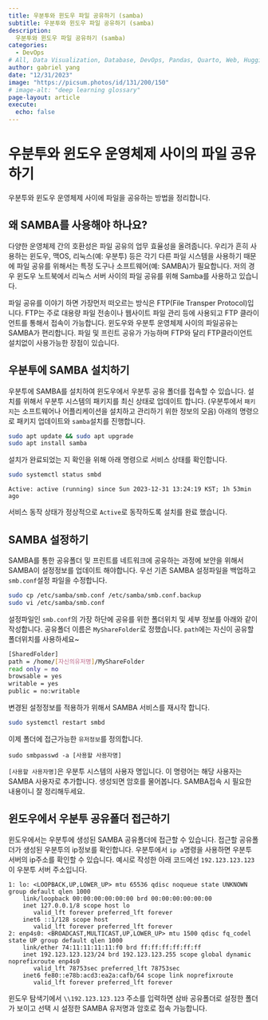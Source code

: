 ```yaml
---
title: 우분투와 윈도우 파일 공유하기 (samba)
subtitle: 우분투와 윈도우 파일 공유하기 (samba)
description:
  우분투와 윈도우 파일 공유하기 (samba)
categories:
  - DevOps
# All, Data Visualization, Database, DevOps, Pandas, Quarto, Web, HuggingFace
author: gabriel yang
date: "12/31/2023"
image: "https://picsum.photos/id/131/200/150"
# image-alt: "deep learning glossary"
page-layout: article
execute:
  echo: false
---
```


# 우분투와 윈도우 운영체제 사이의 파일 공유하기

우분투와 윈도우 운영체제 사이에 파일을 공유하는 방법을 정리합니다.

## 왜 SAMBA를 사용해야 하나요?

다양한 운영체제 간의 호환성은 파일 공유의 업무 효율성을 올려줍니다. 우리가 흔히 사용하는 윈도우, 맥OS, 리눅스(예: 우분투) 등은 
각기 다른 파일 시스템을 사용하기 때문에 파일 공유를 위해서는 특정 도구나 소프트웨어(예: SAMBA)가 필요합니다. 
저의 경우 윈도우 노트북에서 리눅스 서버 사이의 파일 공유를 위해 Samba를 사용하고 있습니다.

파일 공유를 이야기 하면 가장먼저 떠오르는 방식은 FTP(File Transper Protocol)입니다. FTP는 주로 대용량 파일 전송이나 웹사이트 파일 관리 등에 사용되고
FTP 클라이언트를 통해서 접속이 가능합니다. 윈도우와 우분투 운영체제 사이의 파일공유는 SAMBA가 편리합니다. 파일 및 프린트 공유가 가능하며 FTP와 달리 FTP클라이언트
설치없이 사용가능한 장점이 있습니다.

## 우분투에 SAMBA 설치하기

우분투에 SAMBA를 설치하여 윈도우에서 우분투 공유 폴더를 접속할 수 있습니다. 설치를 위해서 우분투 시스템의 패키지를 최신 상태로 업데이트 합니다. 
(우분투에서 `패키지`는 소프트웨어나 어플리케이션을 설치하고 관리하기 위한 정보의 모음) 아래의 명령으로 패키지 업데이트와 `samba`설치를 진행합니다.

``` bash
sudo apt update && sudo apt upgrade
sudo apt install samba
```

설치가 완료되었는 지 확인을 위해 아래 명령으로 서비스 상태를 확인합니다.

``` bash
sudo systemctl status smbd
```
```
Active: active (running) since Sun 2023-12-31 13:24:19 KST; 1h 53min ago
```
서비스 동작 상태가 정상적으로 `Active`로 동작하도록 설치를 완료 했습니다.

## SAMBA 설정하기

SAMBA를 통한 공유폴더 및 프린트를 네트워크에 공유하는 과정에 보안을 위해서 SAMBA이 설정정보를 업데이트 해야합니다.
우선 기존 SAMBA 설정파일을 백업하고 `smb.conf`설정 파일을 수정합니다.

``` bash
sudo cp /etc/samba/smb.conf /etc/samba/smb.conf.backup
sudo vi /etc/samba/smb.conf
```

설정파일인 `smb.conf`의 가장 하단에 공유를 위한 폴더위치 및 세부 정보를 아래와 같이 작성합니다.
공유폴더 이름은 `MyShareFolder`로 정했습니다. `path`에는 자신이 공유할 폴더위치를 사용하세요~

``` bash
[SharedFolder]
path = /home/[자신의유저명]/MyShareFolder
read only = no
browsable = yes
writable = yes
public = no:writable
```

변경된 설정정보를 적용하가 위해서 SAMBA 서비스를 재시작 합니다.

``` bash
sudo systemctl restart smbd
```

이제 폴더에 접근가능한 `유저정보`를 정의합니다.

```
sudo smbpasswd -a [사용할 사용자명]
```
`[사용할 사용자명]`은 우분투 시스템의 사용자 명입니다. 이 명령어는 해당 사용자는 SAMBA 사용자로 추가합니다.
생성되면 암호를 물어봅니다. SAMBA접속 시 필요한 내용이니 잘 정리해두세요.


## 윈도우에서 우분투 공유폴더 접근하기

윈도우에서는 우분투에 생성된 SAMBA 공유폴더에 접근할 수 있습니다. 접근할 공유폴더가 생성된 우분투의 ip정보를 확인합니다.
우분투에서 `ip a`명령을 사용하면 우분투 서버의 ip주소를 확인할 수 있습니다. 예시로 작성한 아래 코드에선
`192.123.123.123`이 우분투 서버 주소입니다.

```
1: lo: <LOOPBACK,UP,LOWER_UP> mtu 65536 qdisc noqueue state UNKNOWN group default qlen 1000
    link/loopback 00:00:00:00:00:00 brd 00:00:00:00:00:00
    inet 127.0.0.1/8 scope host lo
       valid_lft forever preferred_lft forever
    inet6 ::1/128 scope host 
       valid_lft forever preferred_lft forever
2: enp4s0: <BROADCAST,MULTICAST,UP,LOWER_UP> mtu 1500 qdisc fq_codel state UP group default qlen 1000
    link/ether 74:11:11:11:11:f0 brd ff:ff:ff:ff:ff:ff
    inet 192.123.123.123/24 brd 192.123.123.255 scope global dynamic noprefixroute enp4s0
       valid_lft 78753sec preferred_lft 78753sec
    inet6 fe80::e78b:acd3:ea2a:cafb/64 scope link noprefixroute 
       valid_lft forever preferred_lft forever
```

윈도우 탐색기에서 `\\192.123.123.123` 주소를 입력하면 삼바 공유폴더로 설정한 폴더가 보이고 선택 시 
설정한 SAMBA 유저명과 암호로 접속 가능합니다.
